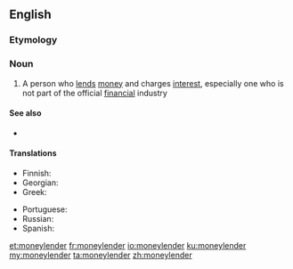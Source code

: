 ==English==

===Etymology===
{{compound|money|lender|lang=en}}

===Noun===
{{en-noun}}

# A person who [[lend]]s [[money]] and charges [[interest]], especially one who is not part of the official [[financial]] industry

====See also====
* {{l|en|loan shark}}

====Translations====
{{trans-top|person who lends money}}
* Finnish: {{t+|fi|rahanlainaaja}}
* Georgian: {{t|ka|მევახშე}}
* Greek: {{t+|el|τοκιστής|m}}
{{trans-mid}}
* Portuguese: {{t|pt|agiota|c}}
* Russian: {{t+|ru|ростовщи́к|m}}
* Spanish: {{t|es|prestamista|m|f}}
{{trans-bottom}}

[[et:moneylender]]
[[fr:moneylender]]
[[io:moneylender]]
[[ku:moneylender]]
[[my:moneylender]]
[[ta:moneylender]]
[[zh:moneylender]]